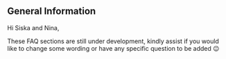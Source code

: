 ## General Information

Hi Siska and Nina,

These FAQ sections are still under development, kindly assist if you would like to change some wording or have any specific question to be added 😉

